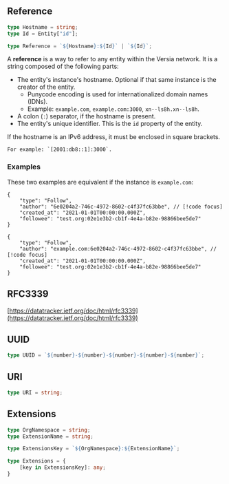 ## Reference

```typescript
type Hostname = string;
type Id = Entity["id"];

type Reference = `${Hostname}:${Id}` | `${Id}`;
```

A **reference** is a way to refer to any entity within the Versia network. It is a string composed of the following parts:

- The entity's instance's hostname. Optional if that same instance is the creator of the entity.
    - Punycode encoding is used for internationalized domain names (IDNs).
    - Example: `example.com`, `example.com:3000`, `xn--ls8h.xn--ls8h`.
- A colon (`:`) separator, if the hostname is present.
- The entity's unique identifier. This is the `id` property of the entity.

<Warning>
    If the hostname is an IPv6 address, it must be enclosed in square brackets.
    
    For example: `[2001:db8::1]:3000`.
</Warning>

### Examples

These two examples are equivalent if the instance is `example.com`:

```jsonc
{
    "type": "Follow",
    "author": "6e0204a2-746c-4972-8602-c4f37fc63bbe", // [!code focus]
    "created_at": "2021-01-01T00:00:00.000Z",
    "followee": "test.org:02e1e3b2-cb1f-4e4a-b82e-98866bee5de7"
}
```

```jsonc
{
    "type": "Follow",
    "author": "example.com:6e0204a2-746c-4972-8602-c4f37fc63bbe", // [!code focus]
    "created_at": "2021-01-01T00:00:00.000Z",
    "followee": "test.org:02e1e3b2-cb1f-4e4a-b82e-98866bee5de7"
}
```

## RFC3339

[https://datatracker.ietf.org/doc/html/rfc3339](https://datatracker.ietf.org/doc/html/rfc3339)

## UUID

```typescript
type UUID = `${number}-${number}-${number}-${number}-${number}`;
```

## URI

```typescript
type URI = string;
```

## Extensions

```typescript
type OrgNamespace = string;
type ExtensionName = string;

type ExtensionsKey = `${OrgNamespace}:${ExtensionName}`;

type Extensions = {
    [key in ExtensionsKey]: any;
}
```
